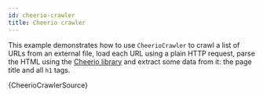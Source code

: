 ```yaml
---
id: cheerio-crawler
title: Cheerio crawler
---
```



This example demonstrates how to use <ApiLink to="cheerio-crawler/class/CheerioCrawler">`CheerioCrawler`</ApiLink> to crawl a list of URLs from an external
file, load each URL using a plain HTTP request, parse the HTML using the [Cheerio library](https://www.npmjs.com/package/cheerio) and extract some data from it:
the page title and all `h1` tags.

<CodeBlock className="language-js">
	{CheerioCrawlerSource}
</CodeBlock>
